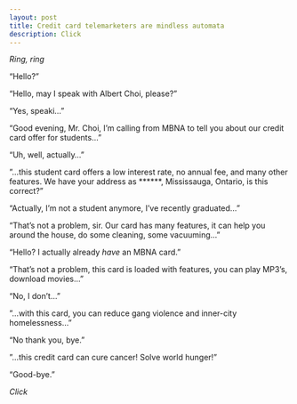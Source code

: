 ```yaml
---
layout: post
title: Credit card telemarketers are mindless automata
description: Click
---
```


_Ring, ring_

“Hello?”

“Hello, may I speak with Albert Choi, please?”

“Yes, speaki…”

“Good evening, Mr. Choi, I’m calling from MBNA to tell you about our credit card offer for students…”

“Uh, well, actually…”

”...this student card offers a low interest rate, no annual fee, and many other features. We have your address as ******, Mississauga, Ontario, is this correct?”

“Actually, I’m not a student anymore, I’ve recently graduated…”

“That’s not a problem, sir. Our card has many features, it can help you around the house, do some cleaning, some vacuuming…”

“Hello? I actually already _have_ an MBNA card.”

“That’s not a problem, this card is loaded with features, you can play MP3’s, download movies…”

“No, I don’t…”

”...with this card, you can reduce gang violence and inner-city homelessness…”

“No thank you, bye.”

”...this credit card can cure cancer! Solve world hunger!”

“Good-bye.”

_Click_
